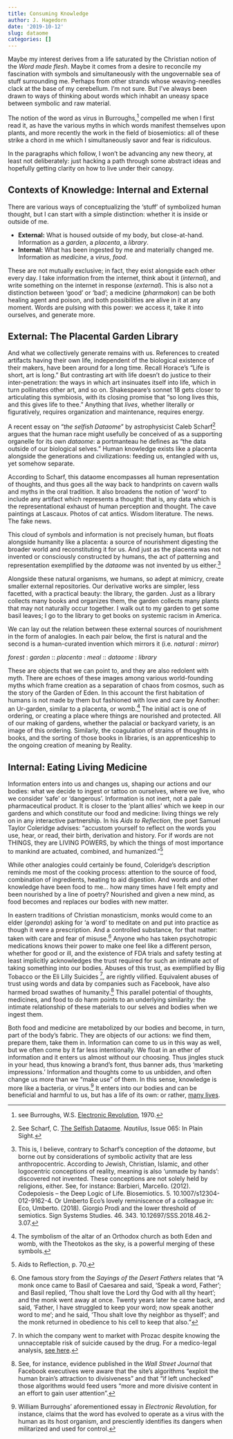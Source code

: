 ```yaml
---
title: Consuming Knowledge
author: J. Hagedorn
date: '2019-10-12'
slug: dataome
categories: []
---
```


Maybe my interest derives from a life saturated by the Christian notion of the *Word made flesh*.  Maybe it comes from a desire to reconcile my fascination with symbols and simultaneously with the ungovernable sea of stuff surrounding me.  Perhaps from other strands whose weaving-needles clack at the base of my cerebellum.  I'm not sure.  But I've always been drawn to ways of thinking about words which inhabit an uneasy space between symbolic and raw material.

The notion of the word as virus in Burroughs,^[see Burroughs, W.S. [Electronic Revolution](http://www.ubu.com/historical/burroughs/electronic_revolution.pdf), 1970.] compelled me when I first read it, as have the various myths in which words manifest themselves upon plants, and more recently the work in the field of biosemiotics: all of these strike a chord in me which I simultaneously savor and fear is ridiculous.

In the paragraphs which follow, I won't be advancing any new theory, at least not deliberately: just hacking a path through some abstract ideas and hopefully getting clarity on how to live under their canopy. 

## Contexts of Knowledge: Internal and External

There are various ways of conceptualizing the 'stuff' of symbolized human thought, but I can start with a simple distinction: whether it is inside or outside of me.  

- **External:** What is housed outside of my body, but close-at-hand. Information as a *garden*, a *placenta*, a *library*.
- **Internal:** What has been ingested by me and materially changed me.  Information as *medicine*, a *virus*, *food*.

These are not mutually exclusive; in fact, they exist alongside each other every day.  I take information from the internet, think about it (*internal*), and write something on the internet in response (*external*). This is also not a distinction between 'good' or 'bad'; a medicine (*pharmakon*) can be both healing agent and poison, and both possibilities are alive in it at any moment.  Words are pulsing with this power: we access it, take it into ourselves, and generate more. 

## External: The Placental Garden Library

And what we collectively generate remains with us.  References to created artifacts having their own life, independent of the biological existence of their makers, have been around for a long time. Recall Horace’s "Life is short, art is long."  But contrasting art with life doesn't do justice to their inter-penetration: the ways in which art insinuates itself into life, which in turn pollinates other art, and so on.  Shakespeare’s sonnet 18 gets closer to articulating this symbiosis, with its closing promise that "so long lives this, and this gives life to thee."  Anything that *lives*, whether literally or figuratively, requires organization and maintenance, requires energy.

A recent essay on "*the selfish Dataome*" by astrophysicist Caleb Scharf^[See Scharf, C. [The Selfish Dataome](http://nautil.us/issue/65/in-plain-sight/the-selfish-dataome). *Nautilus*, Issue 065: In Plain Sight.] argues that the human race might usefully be conceived of as a supporting organelle for its own *dataome*: a portmanteau he defines as "the data outside of our biological selves."  Human knowledge exists like a placenta alongside the generations and civilizations: feeding us, entangled with us, yet somehow separate.

According to Scharf, this dataome encompasses all human representation of thoughts, and thus goes all the way back to handprints on cavern walls and myths in the oral tradition. It also broadens the notion of 'word' to include any artifact which represents a thought: that is, any data which is the representational exhaust of human perception and thought.  The cave paintings at Lascaux.  Photos of cat antics.  Wisdom literature.  The news.  The fake news.

This cloud of symbols and information is not precisely human, but floats alongside humanity like a placenta: a source of nourishment digesting the broader world and reconstituting it for us.  And just as the placenta was not invented or consciously constructed by humans, the act of patterning and representation exemplified by the *dataome* was not invented by us either.^[This is, I believe, contrary to Scharf's conception of the *dataome*, but borne out by considerations of symbolic activity that are less anthropocentric.  According to Jewish, Christian, Islamic, and other logocentric conceptions of reality, meaning is also 'unmade by hands': discovered not invented.  These conceptions are not solely held by religions, either.  See, for instance: Barbieri, Marcello. (2012). Codepoiesis – the Deep Logic of Life. Biosemiotics. 5. 10.1007/s12304-012-9162-4.  Or Umberto Eco's lovely reminiscence of a colleague in: Eco, Umberto. (2018). Giorgio Prodi and the lower threshold of semiotics. Sign Systems Studies. 46. 343. 10.12697/SSS.2018.46.2-3.07.]

Alongside these natural organisms, we humans, so adept at mimicry, create smaller external repositories.  Our derivative works are simpler, less facetted, with a practical beauty: the library, the garden.  Just as a library collects many books and organizes them, the garden collects many plants that may not naturally occur together.  I walk out to my garden to get some basil leaves; I go to the library to get books on systemic racism in America.

We can lay out the relation between these external sources of nourishment in the form of analogies.  In each pair below, the first is natural and the second is a human-curated invention which mirrors it (i.e. *natural* : *mirror*)

*forest* : *garden* :: *placenta* : *meal* :: *dataome* : *library*

These are objects that we can point to, and they are also redolent with myth.  There are echoes of these images among various world-founding myths which frame creation as a separation of chaos from cosmos, such as the story of the Garden of Eden.  In this account the first habitation of humans is not made by them but fashioned with love and care by Another: an Ur-garden, similar to a placenta, or womb.^[The symbolism of the altar of an Orthodox church as both Eden and womb, with the Theotokos as the sky, is a powerful merging of these symbols.]  The initial act is one of ordering, or creating a place where things are nourished and protected.  All of our making of gardens, whether the palacial or backyard variety, is an image of this ordering.  Similarly, the coagulation of strains of thoughts in books, and the sorting of those books in libraries, is an apprenticeship to the ongoing creation of meaning by Reality.

## Internal: Eating Living Medicine

Information enters into us and changes us, shaping our actions and our bodies: what we decide to ingest or tattoo on ourselves, where we live, who we consider 'safe' or 'dangerous'.  Information is not inert, not a pale pharmaceutical product.  It is closer to the 'plant allies' which we keep in our gardens and which constitute our food and medicine: living things we rely on in any interactive partnership.  In his *Aids to Reflection*, the poet Samuel Taylor Coleridge advises: "accustom yourself to reflect on the words you use, hear, or read, their birth, derivation and history.  For if words are not THINGS, they are LIVING POWERS, by which the things of most importance to mankind are actuated, combined, and humanized."^[Aids to Reflection, p. 70.] 

While other analogies could certainly be found, Coleridge's description reminds me most of the cooking process: attention to the source of food, combination of ingredients, heating to aid digestion.  And words and other knowledge have been food to me... how many times have I felt empty and been nourished by a line of poetry?  Nourished and given a new mind, as food becomes and replaces our bodies with new matter.

In eastern traditions of Christian monasticism, monks would come to an elder (*geronda*) asking for 'a word' to meditate on and put into practice as though it were a prescription.  And a controlled substance, for that matter: taken with care and fear of misuse.^[One famous story from the *Sayings of the Desert Fathers* relates that "A monk once came to Basil of Caesarea and said, 'Speak a word, Father'; and Basil replied, 'Thou shalt love the Lord thy God with all thy heart'; and the monk went away at once. Twenty years later he came back, and said, 'Father, I have struggled to keep your word; now speak another word to me'; and he said, 'Thou shalt love thy neighbor as thyself'; and the monk returned in obedience to his cell to keep that also."]  Anyone who has taken psychotropic medications knows their power to make one feel like a different person, whether for good or ill, and the existence of FDA trials and safety testing at least implicitly acknowledges the trust required for such an intimate act of taking something into our bodies.  Abuses of this trust, as exemplified by Big Tobacco or the Eli Lilly Suicides ^[In which the company went to market with Prozac despite knowing the unnacceptable risk of suicide caused by the drug.  For a medico-legal analysis, [see here](http://breggin.com/wp-content/uploads/1996/01/Website%20Introduction%20to%20documents.pdf).], are rightly vilified.  Equivalent abuses of trust using words and data by companies such as Facebook, have also harmed broad swathes of humanity.^[See, for instance, evidence published in the *Wall Street Journal* that Facebook executives were aware that the site's algorithms "exploit the human brain's attraction to divisiveness" and that “if left unchecked” those algorithms would feed users "more and more divisive content in an effort to gain user attention".]  This parallel potential of thoughts, medicines, and food to do harm points to an underlying similarity: the intimate relationship of these materials to our selves and bodies when we ingest them.

Both food and medicine are metabolized by our bodies and become, in turn, part of the body's fabric. They are objects of our actions: we find them, prepare them, take them in.  Information can come to us in this way as well, but we often come by it far less intentionally.  We float in an ether of information and it enters us almost without our choosing.  Thus jingles stuck in your head, thus knowing a brand's font, thus banner ads, thus 'marketing impressions.'  Information and thoughts come to us unbidden, and often change us more than we "make use" of them.  In this sense, knowledge is more like a bacteria, or virus.^[William Burroughs' aforementioned essay in *Electronic Revolution*, for instance, claims that the word has evolved to operate as a virus with the human as its host organism, and presciently identifies its dangers when militarized and used for control.]  It enters into our bodies and can be beneficial and harmful to us, but has a life of its own: or rather, [many lives](https://scholar.google.com/scholar?q=gut+microbiota+systematic+review).

